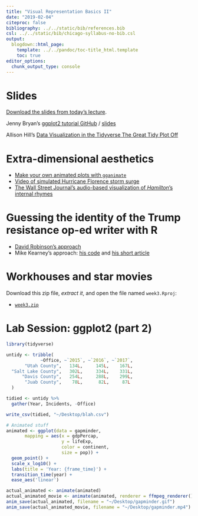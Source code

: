 ```yaml
---
title: "Visual Representation Basics II"
date: "2019-02-04"
citeproc: false
bibliography: ../../static/bib/references.bib
csl: ../../static/bib/chicago-syllabus-no-bib.csl
output:
  blogdown::html_page:
    template: ../../pandoc/toc-title_html.template
    toc: true
editor_options: 
  chunk_output_type: console
---
```


# Slides

[Download the slides from today's lecture]().

Jenny Bryan's [ggplot2 tutorial GitHub](https://github.com/jennybc/ggplot2-tutorial) / [slides](https://speakerdeck.com/jennybc/ggplot2-tutorial)

Allison Hill's [Data Visualization in the Tidyverse
The Great Tidy Plot Off](https://alison.netlify.com/uo-tidy-bakeoff/)

# Extra-dimensional aesthetics

- [Make your own animated plots with `gganimate`](https://github.com/thomasp85/gganimate)
- [Video of simulated Hurricane Florence storm surge](https://twitter.com/weatherchannel/status/1040305773664980993)
- [The Wall Street Journal's audio-based visualization of *Hamilton*'s internal rhymes](http://graphics.wsj.com/hamilton/)


# Guessing the identity of the Trump resistance op-ed writer with R

- [David Robinson's approach](http://varianceexplained.org/r/op-ed-text-analysis/)
- Mike Kearney's approach: [his code](https://github.com/mkearney/resist_oped) and [his short article](https://www.rjionline.org/stories/we-put-data-science-to-the-test-to-try-to-uncover-the-mystery-author-of-the)


<!-- https://ijlyttle.shinyapps.io/tidyeval/ -->

# Workhouses and star movies

Download this zip file, *extract it*, and open the file named `week3.Rproj`: 

- [<i class="fas fa-file-archive"></i> `week3.zip`](/files/week3.zip)


# Lab Session: ggplot2 (part 2)


```r
library(tidyverse)

untidy <- tribble(
             ~Office, ~`2015`, ~`2016`, ~`2017`,
       "Utah County",   134L,     145L,    167L,
  "Salt Lake County",   302L,     334L,    331L,
      "Davis County",   254L,     288L,    299L,
       "Juab County",    78L,      82L,     87L
  )

tidied <- untidy %>% 
  gather(Year, Incidents, -Office)

write_csv(tidied, "~/Desktop/blah.csv")

# Animated stuff
animated <- ggplot(data = gapminder,
       mapping = aes(x = gdpPercap,
                     y = lifeExp,
                     color = continent,
                     size = pop)) +
  geom_point() + 
  scale_x_log10() +
  labs(title = 'Year: {frame_time}') +
  transition_time(year) +
  ease_aes('linear')

actual_animated <- animate(animated)
actual_animated_movie <- animate(animated, renderer = ffmpeg_renderer())
anim_save(actual_animated, filename = "~/Desktop/gapminder.gif")
anim_save(actual_animated_movie, filename = "~/Desktop/gapminder.mp4")
```
